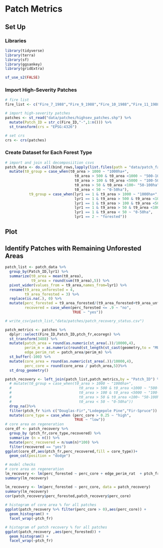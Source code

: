 
# Patch Metrics

## Set Up

### Libraries
```r
library(tidyverse)
library(terra)
library(sf)
library(ggsankey)
library(gridExtra)

sf_use_s2(FALSE)
```

### Import High-Severity Patches

```r
# fire list
fire_list <- c("Fire_7_1988","Fire_9_1988","Fire_10_1988","Fire_11_1988","Fire_12_1988","Fire_13_1988","Fire_14_1988","Fire_15_1988","Fire_16_1988","Fire_18_1988","Fire_19_1988","Fire_20_1988","Fire_22_1988","Fire_23_1988","Fire_25_1988","Fire_26_1988","Fire_28_1988","Fire_29_1988","Fire_31_1988","Fire_32_1989","Fire_33_1989","Fire_35_1989","Fire_38_1989","Fire_41_1989","Fire_42_1989","Fire_48_1990","Fire_49_1991","Fire_50_1991","Fire_51_1991","Fire_54_1991","Fire_1_1988","Fire_2_1988","Fire_3_1988","Fire_4_1988")

# import high-severity patches
patches <- st_read("data/patches/highsev_patches.shp") %>% 
  mutate(Patch_ID = str_c(Fire_ID,"-",1:n())) %>% 
  st_transform(crs = "EPSG:4326")

# set crs
crs <- crs(patches)
```
### Create Dataset for Each Forest Type

```r
# import and join all decomposiition csvs
patch_data <- do.call(bind_rows,lapply(list.files(path = "data/patch_fate", pattern = "Fire", all.files=TRUE, full.names=TRUE),read_csv))%>% 
  mutate(t0_group = case_when(t0_area > 1000 ~ "1000ha+",
                                t0_area > 500 & t0_area <1000 ~ "500-1000ha",
                                t0_area > 100 & t0_area <5000 ~ "100-500ha",
                                t0_area > 50 & t0_area <100~ "50-100ha",
                                t0_area < 50 ~ "0-50ha"),
           t9_group = case_when(lyr1 == 1 & t9_area > 1000 ~ "1000ha+",
                                lyr1 == 1 & t9_area > 500 & t9_area <1000 ~ "500-1000ha",
                                lyr1 == 1 & t9_area > 100 & t9_area <5000 ~ "100-500ha",
                                lyr1 == 1 & t9_area > 50 & t9_area <100~ "50-100ha",
                                lyr1 == 1 & t9_area < 50 ~ "0-50ha",
                                lyr1 == 2 ~ "forested"))
```
## Plot

## Identify Patches with Remaining Unforested Areas

```r
patch_list <- patch_data %>% 
  group_by(Patch_ID,lyr1) %>% 
  summarize(t0_area = mean(t0_area),
            t9_area = round(sum(t9_area),5)) %>% 
  pivot_wider(values_from = t9_area,names_from=lyr1) %>% 
  rename(t9_area_unforested = 4,
         t9_area_forested = 3) %>% 
  replace(is.na(.), 0) %>% 
  mutate(perc_forested = t9_area_forested/(t9_area_forested+t9_area_unforested),
         recovered = case_when(perc_forested <= .9 ~ "no",
                               TRUE ~ "yes"))

# write_csv(patch_list,"data/patches/patch_recovery_status.csv") 
```

```r
patch_metrics <- patches %>% 
  dplyr::select(Fire_ID,Patch_ID,ptch_fr,ecoregn) %>% 
  st_transform(3488) %>% 
  mutate(patch_area = round(as.numeric(st_area(.))/10000,4),
         perim_m = as.numeric(round(st_length(st_cast(geometry,to = "MULTILINESTRING")),4)),
         edge_perim_rat = patch_area/perim_m) %>% 
  st_buffer(-100) %>% 
  mutate(core_area = round(as.numeric(st_area(.))/10000,4),
         perc_core = round(core_area / patch_area,5))%>% 
  st_drop_geometry()
```


```r
patch_recovery <- left_join(patch_list,patch_metrics,by = "Patch_ID") %>% 
  # mutate(t0_group = case_when(t0_area > 1000 ~ "1000ha+",
  #                               t0_area > 500 & t0_area <1000 ~ "500-1000ha",
  #                               t0_area > 100 & t0_area <5000 ~ "100-500ha",
  #                               t0_area > 50 & t0_area <100~ "50-100ha",
  #                               t0_area < 50 ~ "0-50ha"))
  drop_na()%>% 
  filter(ptch_fr %in% c("Douglas-Fir","Lodegepole Pine","Fir-Spruce")) %>% 
  mutate(core_type = case_when (perc_core > 0.25 ~ "high",
                                TRUE ~ "low"))
# core area on regeneration
core_df <- patch_recovery %>% 
  group_by (ptch_fr,core_type,recovered) %>% 
  summarize (n = n()) %>% 
  mutate(perc_recovered = n/sum(n)*100) %>% 
  filter(recovered == "yes")
ggplot(core_df,aes(ptch_fr,perc_recovered,fill = core_type))+
  geom_col(position = "dodge")

# model checks
# core area on regeneration
lm_recovery <- lm(perc_forested ~ perc_core + edge_perim_rat  + ptch_fr + ecoregn, data = patch_recovery)
summary(lm_recovery)

lm_recovery <- lm(perc_forested ~ perc_core, data = patch_recovery)
summary(lm_recovery)
cor(patch_recovery$perc_forested,patch_recovery$perc_core)
  
# histogram of core area % for all patches
ggplot(patch_recovery %>% filter(perc_core > 0),aes(perc_core)) +
  geom_histogram() + 
  facet_wrap(~ptch_fr)

# histogram of patch recovery % for all patches
ggplot(patch_recovery ,aes(perc_forested)) +
  geom_histogram() + 
  facet_wrap(~ptch_fr)

```


